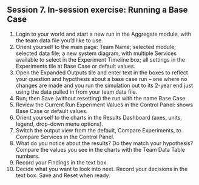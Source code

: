 ## Session 7. In-session exercise: Running a Base Case

1.	Login to your world and start a new run in the Aggregate module, with the team data file you’d like to use.
2.	Orient yourself to the main page: Team Name; selected module; selected data file; a new system diagram, with multiple Services available to select in the Experiment Timeline box; all settings in the Experiments tile at Base Case or default values. 
3.	Open the Expanded Outputs tile and enter text in the boxes to reflect your question and hypothesis about a base case run – one where no changes are made and you run the simulation out to its 2-year end just using the data pulled in from your team data file. 
4.	Run; then Save (without resetting) the run with the name Base Case.
5.	Review the Current Run Experiment Values in the Control Panel: shows Base Case or default values.
6.	Orient yourself to the charts in the Results Dashboard (axes, units, legend, drop-down menu options).
7.	Switch the output view from the default, Compare Experiments, to Compare Services in the Control Panel. 
8.	What do you notice about the results? Do they match your hypothesis? Compare the values you see in the charts with the Team Data Table numbers.
9.	Record your Findings in the text box.
10.	Decide what you want to look into next. Record your decisions in the text box. Save and Reset when ready.
